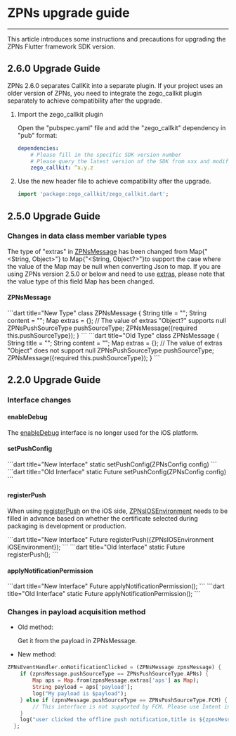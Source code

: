 # ZPNs upgrade guide

- - -


This article introduces some instructions and precautions for upgrading the ZPNs Flutter framework SDK version.


## 2.6.0 Upgrade Guide

ZPNs 2.6.0 separates CallKit into a separate plugin. If your project uses an older version of ZPNs, you need to integrate the zego_callkit plugin separately to achieve compatibility after the upgrade.

1. Import the zego_callkit plugin

    Open the "pubspec.yaml" file and add the "zego_callkit" dependency in "pub" format:

    ```yaml
    dependencies:
        # Please fill in the specific SDK version number
        # Please query the latest version of the SDK from xxx and modify x.y.z to the specific version number
        zego_callkit: ^x.y.z
    ```

2. Use the new header file to achieve compatibility after the upgrade.

    ```dart
    import 'package:zego_callkit/zego_callkit.dart';
    ```


## 2.5.0 Upgrade Guide

### Changes in data class member variable types

The type of "extras" in [ZPNsMessage](https://pub.dev/documentation/zego_zpns/latest/zego_zpns/ZPNsMessage-class.html) has been changed from Map{"<String, Object>"} to Map{"<String, Object?>"}to support the case where the value of the Map may be null when converting Json to map. If you are using ZPNs version 2.5.0 or below and need to use [extras](https://pub.dev/documentation/zego_zpns/latest/zego_zpns/ZPNsMessage/extras.html), please note that the value type of this field Map has been changed.

#### ZPNsMessage

<CodeGroup>
```dart title="New Type"
  class ZPNsMessage {
      String title = "";
      String content = "";
      Map<String, Object?> extras = {}; // The value of extras "Object?" supports null
      ZPNsPushSourceType pushSourceType;
      ZPNsMessage({required this.pushSourceType});
  }
  ```
```dart title="Old Type"
  class ZPNsMessage {
      String title = "";
      String content = "";
      Map<String, Object> extras = {}; // The value of extras "Object" does not support null
      ZPNsPushSourceType pushSourceType;
      ZPNsMessage({required this.pushSourceType});
  }
  ```
</CodeGroup>

## 2.2.0 Upgrade Guide

### Interface changes

#### enableDebug

The [enableDebug](https://pub.dev/documentation/zego_zpns/latest/zego_zpns/ZPNs/enableDebug.html) interface is no longer used for the iOS platform.

#### setPushConfig

<CodeGroup>
```dart title="New Interface"
  static setPushConfig(ZPNsConfig config)
```
```dart title="Old Interface"
  static Future<void> setPushConfig(ZPNsConfig config)
```
</CodeGroup>

#### registerPush

When using [registerPush](https://pub.dev/documentation/zego_zpns/latest/zego_zpns/ZPNs/registerPush.html) on the iOS side, [ZPNsIOSEnvironment]() needs to be filled in advance based on whether the certificate selected during packaging is development or production.

<CodeGroup>
```dart title="New Interface"
  Future<void> registerPush({ZPNsIOSEnvironment iOSEnvironment});
```
```dart title="Old Interface"
  static Future<void> registerPush();
```
</CodeGroup>

#### applyNotificationPermission

<CodeGroup>
```dart title="New Interface"
  Future<void> applyNotificationPermission();
  ```
```dart title="Old Interface"
  static Future<void> applyNotificationPermission();
  ```
</CodeGroup>

### Changes in payload acquisition method

- Old method:

    Get it from the payload in ZPNsMessage.

- New method:

```dart
ZPNsEventHandler.onNotificationClicked = (ZPNsMessage zpnsMessage) {
    if (zpnsMessage.pushSourceType == ZPNsPushSourceType.APNs) {
        Map aps = Map.from(zpnsMessage.extras['aps'] as Map);
        String payload = aps['payload'];
        log("My payload is $payload");
    } else if (zpnsMessage.pushSourceType == ZPNsPushSourceType.FCM) {
        // This interface is not supported by FCM. Please use Intent in Android Activity to get the payload field.
    }
    log("user clicked the offline push notification,title is ${zpnsMessage.title},content is ${zpnsMessage.content}");
  };
```
